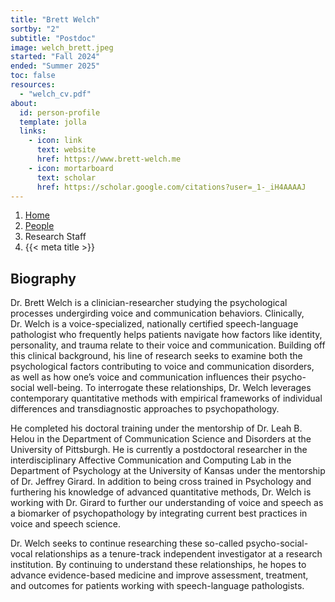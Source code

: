 ---
title: "Brett Welch"
sortby: "2"
subtitle: "Postdoc"
image: welch_brett.jpeg
started: "Fall 2024"
ended: "Summer 2025"
toc: false
resources: 
  - "welch_cv.pdf"
about:
  id: person-profile
  template: jolla
  links:
    - icon: link
      text: website
      href: https://www.brett-welch.me
    - icon: mortarboard
      text: scholar
      href: https://scholar.google.com/citations?user=_1-_iH4AAAAJ
---

```{=html}
<nav aria-label="breadcrumb">
  <ol class="breadcrumb">
    <li class="breadcrumb-item"><a href="../../index.html">Home</a></li>
    <li class="breadcrumb-item"><a href="../../people.html">People</a></li>
    <li class="breadcrumb-item active">Research Staff</li>
    <li class="breadcrumb-item active" aria-current="page">{{< meta title >}}</li>
  </ol>
</nav>
```

:::{#person-profile}
:::

## Biography
Dr. Brett Welch is a clinician-researcher studying the psychological processes undergirding voice and communication behaviors. Clinically, Dr. Welch is a voice-specialized, nationally certified speech-language pathologist who frequently helps patients navigate how factors like identity, personality, and trauma relate to their voice and communication. Building off this clinical background, his line of research seeks to examine both the psychological factors contributing to voice and communication disorders, as well as how one’s voice and communication influences their psycho-social well-being. To interrogate these relationships, Dr. Welch leverages contemporary quantitative methods with empirical frameworks of individual differences and transdiagnostic approaches to psychopathology.
 
He completed his doctoral training under the mentorship of Dr. Leah B. Helou in the Department of Communication Science and Disorders at the University of Pittsburgh. He is currently a postdoctoral researcher in the interdisciplinary Affective Communication and Computing Lab in the Department of Psychology at the University of Kansas under the mentorship of Dr. Jeffrey Girard. In addition to being cross trained in Psychology and furthering his knowledge of advanced quantitative methods, Dr. Welch is working with Dr. Girard to further our understanding of voice and speech as a biomarker of psychopathology by integrating current best practices in voice and speech science.
 
Dr. Welch seeks to continue researching these so-called psycho-social-vocal relationships as a tenure-track independent investigator at a research institution. By continuing to understand these relationships, he hopes to advance evidence-based medicine and improve assessment, treatment, and outcomes for patients working with speech-language pathologists.

